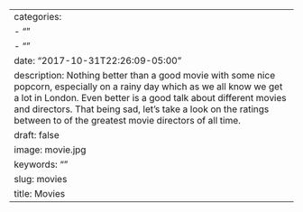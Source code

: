 ---
categories:
- ""
- ""
date: "2017-10-31T22:26:09-05:00"
description: Nothing better than a good movie with some nice popcorn, especially on a rainy day which as we all know we get a lot in London. Even better is a good talk about different movies and directors. That being sad, let's take a look on the ratings between to of the greatest movie directors of all time.
draft: false
image: movie.jpg
keywords: ""
slug: movies
title: Movies
---